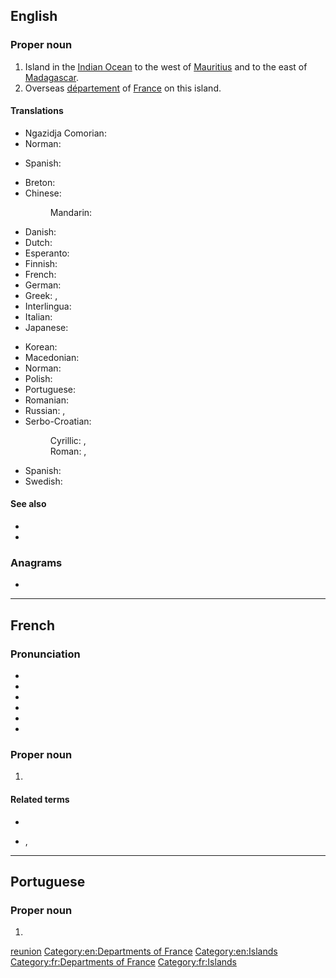 {{also|reunion|Reunion|réunion|reunión|rêunion|reünion|re-union}}
==English==
{{wikipedia}}

===Proper noun===
{{en-proper noun}}

# Island in the [[Indian Ocean]] to the west of [[Mauritius]] and to the east of [[Madagascar]].
# Overseas [[département]] of [[France]] on this island.

====Translations====
{{trans-top|island in the Indian Ocean to the west of Mauritius and to the east of Madagascar}}
* Ngazidja Comorian: {{t|zdj|Burubo}}
* Norman: {{t|nrf|Île d'Rêunion|f}}
{{trans-mid}}
* Spanish: {{t|es|Isla de la Reunión|f}}
{{trans-bottom}}

{{trans-top|Overseas department of France}}
* Breton: {{t|br|Reunion}}
* Chinese:
*: Mandarin: {{t+|cmn|留尼汪|tr=Liúníwāng|sc=Hani}}
* Danish: {{t|da|Réunion}}
* Dutch: {{t+|nl|Réunion}}
* Esperanto: {{t|eo|Reunio}}
* Finnish: {{t+|fi|Réunion}}
* French: {{t+|fr|Réunion}}
* German: {{t+|de|Réunion}}
* Greek: {{t+|el|Ρεϋνιόν}}, {{t|el|Ρεουνιόν}}
* Interlingua: {{t|ia|Reunion}}
* Italian: {{t|it|Riunione}}
* Japanese: {{t|ja|レユニオン|tr=Reyunion|sc=Jpan}}
{{trans-mid}}
* Korean: {{t|ko|^레위니옹|sc=Kore}}
* Macedonian: {{t|mk|Реинион|tr=Reínion|m}}
* Norman: {{t|nrf|Rêunion|f}}
* Polish: {{t+|pl|Reunion}}
* Portuguese: {{t+|pt|Reunião}}
* Romanian: {{t|ro|Reunion|n}}
* Russian: {{t|ru|о́стров Реюньо́н|m}}, {{t+|ru|Реюньо́н|m}}
* Serbo-Croatian:
*: Cyrillic: {{t|sh|Реунион|m}}, {{t|sh|Реинион|m}}
*: Roman: {{t|sh|Reunion|m}}, {{t|sh|Reinion|m}}
* Spanish: {{t+|es|Reunión}}
* Swedish: {{t|sv|Réunion}}
{{trans-bottom}}

====See also====
* {{l|en|Saint-Denis}}
* {{l|en|Appendix:Countries of the world}}

===Anagrams===
* {{anagrams|en|nounier}}

[[Category:English terms spelled with É|reunion]]
[[Category:en:Departments of France]]
[[Category:en:Islands]]

----

==French==

===Pronunciation===
* {{IPA|/ʁe.y.njɔ̃/|lang=fr}}
* {{audio|Fr-Paris--La Réunion.ogg|Audio (Paris)|lang=fr}}
* {{audio|Fr-Paris--Réunion.ogg|Audio (Paris)|lang=fr}}
* {{audio|Fr-Réunion.ogg|Audio|lang=fr}}
* {{rhymes|ɔ̃|lang=fr}}
* {{homophones|réunion|réunions|lang=fr}}

===Proper noun===
{{fr-proper noun|head=la Réunion|f}}

# {{l|en|Réunion}}

====Related terms====
* {{l|fr|réunion}}
* {{l|fr|réunionnais}}, {{l|fr|Réunionnais}}

[[Category:fr:Departments of France]]
[[Category:fr:Islands]]

----

==Portuguese==

===Proper noun===
{{pt-proper noun|f}}

# {{alternative form of|Reunião|lang=pt}}